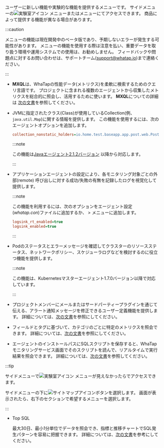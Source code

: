 ユーザーに新しい機能や実験的な機能を提供するメニューです。 サイドメニューの![実験室アイコン](/img/ic-laboratory.svg) <Cmdname sid="side_lab" className="uitext" />メニューまたは<Cmdname sid="sitemap" className="uitext" />メニューにてアクセスできます。 商品によって提供する機能が異なる場合があります。

:::caution

<Cmdname sid="side_lab" className="uitext" />メニューの機能は現在開発中のベータ版であり、予期しないエラーが発生する可能性があります。 <Cmdname sid="side_lab" className="uitext" />メニューの機能を使用する際は注意を払い、重要データを取り扱う環境や運用システムでの使用は、お勧めしません。 フィードバックや問題点に対するお問い合わせは、サポートチーム([support@whatap.io](mailto:support@whatap.io))まで連絡ください。

:::

<Xclude product="npm">

- <Cmdname sid="side_tagFlex" className="uitext" />

  **MXQL**は、WhaTapの性能データ(メトリクス)を柔軟に検索するためのクエリ言語です。 プロジェクトに含まれる複数のエージェントから収集したメトリクスを総合的に照会し、活用するために使います。 **MXQL**についての詳細は [次の文書](../mxql/mxql-overview)を参照してください。

</Xclude>

<InDoc product="java">

- <Cmdname sid="side_collectionMap" className="uitext" />

  JVMに指定されたクラス(Class)が使用しているCollection(例、`java.util.Map`)に関する情報を提供します。 この機能を使用するには、次のエージェントオプションを追加します。

  ```ini title="whatap.conf"
  collection_nonstatic_holders=io.home.test.baseapp.app.post.web.PostResource
  ```

  :::note

  この機能は[Javaエージェント2.1.2バージョン](../release-notes/java/java-2_1_2#collectionmonitor) 以降から対応します。

  :::

</InDoc>

<InDoc product="java">

- <Cmdname sid="side_remoteAccessStatus" className="uitext" />

  アプリケーションエージェントの設定により、各モニタリング対象ごとの外部(remote) 呼び出しに対する成功/失敗の有無を記録したログを視覚化して提供します。

  :::note

  この機能を利用するには、次のオプションをエージェント設定(*whatap.con*)ファイルに追加するか、<Cmdname sid="side_management" className="uitext" /> &gt; <Cmdname sid="side_agentSetting" className="uitext" />メニューに追加します。

  ```ini title="whatap.conf"
  logsink_rt_enabled=true
  logsink_enabled=true
  ```

  :::

</InDoc>

<InDoc product="kubernetes">

- <Cmdname sid="side_pendingPod" className="uitext" />

  Podのステータスとエラーメッセージを確認してクラスターのリソースステータス、ネットワークポリシー、スケジューラログなどを検討するのに役立つ機能を提供します。

  :::note

  この機能は、Kubernetesマスターエージェント1.7.0バージョン以降で対応しています。

  :::

</InDoc>

<InDoc product="java,php,python,golang,dotnet,nodejs,server,kubernetes">

- <Cmdname sid="side_alertTemplate" className="uitext" />

  プロジェクトメンバーにメールまたはサードパーティープラグインを通じて伝える、アラート通知メッセージを修正できるユーザー定義機能を提供します。 詳細については、[次の文書](set-notification-message)を参照にしてください。

</InDoc>

<InDoc product="browser,npm">

- <Cmdname sid="side_metricsSearch" className="uitext" />

  フィールドとタグに基づいて、カテゴリのごとに特定のメトリクスを照会できます。 詳細については、[次の文書](metrics-search)を参照にしてください。

</InDoc>

<InDoc product="postgresql,oracle,oracle-v1,oracle-pro,mysql,mssql,mssql-v1,cubrid,cubrid-v1,tibero,altibase,altibase-v1,db2">

- <Cmdname sid="side_dbScriptManager" className="uitext" />

  エージェントのインストールパスにSQLスクリプトを保存すると、WhaTapモニタリングサービス画面でそのスクリプトを読んで、リアルタイムで実行結果を照会できます。 詳細については、[次の文書](../reference/script-manager)を参照してください。

</InDoc>

:::tip

サイドメニューで![実験室アイコン](/img/ic-laboratory.svg) <Cmdname sid="side_lab" className="uitext" />メニューが見えなかったら<Cmdname sid="sitemap" className="uitext" />でアクセスできます。

<ImgLang img="main-ui-sitemap.png" desc="サイトマップ" />

サイドメニューの下に![サイトマップアイコン](/img/ic-sitemap.svg)ボタンを選択します。 <Cmdname sid="sitemap" className="uitext" />画面が表示されたら、右下の<Cmdname sid="side_lab" className="uitext" />セクションで希望するメニューを選択します。

:::

<InDoc product="oracle,oracle-pro,mysql">

- <UI>Top SQL</UI>

  最大30日、最小1分単位でデータを照会でき、指標と推移チャートでSQL発生パターンを容易に把握できます。 詳細については、[次の文書](top-sql)を参考にしてください。

</InDoc>
